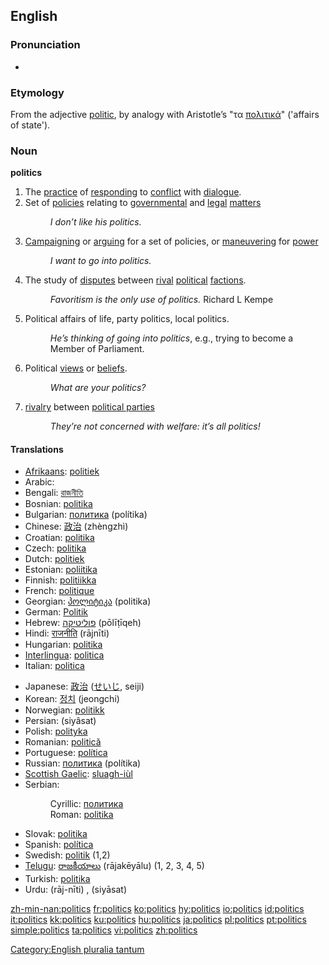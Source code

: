 ==English==

===Pronunciation===
{{IPA|/ˈpɒl.ɪ.tɪks/}}
*{{audio|en-us-politics.ogg|Audio (US)}}

===Etymology===
From the adjective [[politic]], by analogy with Aristotle’s "τα [[πολιτικά]]" ('affairs of state').

===Noun===
'''politics''' {{p}}

# The [[practice]] of [[responding]] to [[conflict]] with [[dialogue]].
# Set of [[policies]] relating to [[governmental]] and [[legal]] [[matters]]
#:''I don’t like his politics.''
# [[campaigning|Campaigning]] or [[arguing]] for a set of policies, or [[maneuvering]] for [[power]]
#: ''I want to go into politics.''
# The study of [[disputes]] between [[rival]] [[political]] [[factions]].
#:''Favoritism is the only use of politics.'' Richard L Kempe
# Political affairs of life, party politics, local politics.
#: ''He’s thinking of going into politics'', e.g., trying to become a Member of Parliament.
# Political [[views]] or [[beliefs]].
#: ''What are your politics?''
# [[rivalry]] between [[political parties]]
#: ''They’re not concerned with welfare: it’s all politics!''

====Translations====
{{top}}
*[[Afrikaans]]: [[politiek]]
*Arabic: {{Arab|[[سياسة]]}} {{unicode|(siyāsa)}} {{f}}
*Bengali: [[রাজনীতি]]
*Bosnian: [[politika]] {{f}}
*Bulgarian: [[политика]] (polítika) {{f}}
*Chinese: [[政治]] (zhèngzhì)
*Croatian: [[politika]] {{f}}
*Czech: [[politika]] {{f}}
*Dutch: [[politiek]] {{f}}
*Estonian: [[poliitika]]
*Finnish: [[politiikka]]
*French: [[politique]] {{f}}
*Georgian: [[პოლიტიკა]] (politika)
*German: [[Politik]] {{f}}
*Hebrew: [[פוליטיקה]] (pōlīṭīqeh) {{f}}
*Hindi: [[राजनीति]] (rājnīti) {{f}}
*Hungarian: [[politika#Hungarian|politika]]
*[[Interlingua]]: [[politica]] {{f}}
*Italian: [[politica#Italian|politica]] {{f}}
{{mid}}
*Japanese: [[政治#Japanese|政治]] ([[せいじ]], seiji)
*Korean: [[정치]] (jeongchi)
*Norwegian: [[politikk]] {{m}}
*Persian: {{FAchar|[[سیاست]]}} (siyâsat)
*Polish: [[polityka]] {{f}}
*Romanian: [[politică]] {{f}}
*Portuguese: [[política]] {{f}}
*Russian: [[политика]] (polítika) {{f}}
*[[Scottish Gaelic]]: [[sluagh-iùl]] {{m}}
*Serbian:
*:Cyrillic: [[политика#Serbian|политика]] {{f}}
*:Roman: [[politika#Serbian|politika]] {{f}}
*Slovak: [[politika#Slovak|politika]] {{f}}
*Spanish: [[política#Spanish|política]] {{f}}
*Swedish: [[politik]] {{c}} (1,2)
*[[Telugu]]: [[రాజకీయాలు]] (rājakēyālu) (1, 2, 3, 4, 5)
*Turkish: [[politika#Turkish|politika]]
*Urdu: {{URchar|[[راج نیتی]]}} (rāj-nīti) {{f}}, {{URchar|[[سیاست]]}} (siyāsat) {{f}}
{{bottom}}

[[Category:English pluralia tantum]]

[[zh-min-nan:politics]]
[[fr:politics]]
[[ko:politics]]
[[hy:politics]]
[[io:politics]]
[[id:politics]]
[[it:politics]]
[[kk:politics]]
[[ku:politics]]
[[hu:politics]]
[[ja:politics]]
[[pl:politics]]
[[pt:politics]]
[[simple:politics]]
[[ta:politics]]
[[vi:politics]]
[[zh:politics]]